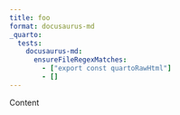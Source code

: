 ```yaml
---
title: foo
format: docusaurus-md
_quarto:
  tests:
    docusaurus-md:
      ensureFileRegexMatches:
        - ["export const quartoRawHtml"]
        - []
---
```


```{=html}
<span class="dummy">Content</span>
```